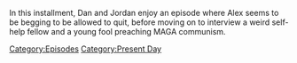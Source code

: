 {{DEFAULTSORT:
    #_EPISODE_0870:November 9, 2023
}}{{Episode
    | title           = November 9, 2023
    | caption         = Listen to this episode on [https://knowledgefight.libsyn.com/870-november-9-2023 Libsyn] [None Spotify], Read the [[Transcript/870: November 9, 2023|Unofficial Transcript]]
    | episodeNumber   = 870
    | length          = 01:38:39
    | airDate         = November 13, 2023
    | coverageDate    = November 9, 2023
    | episodeType     = [[:Category:Present Day|Present Day]]
    | appearance      = [[Aleksandr Dugin]], [[George Soros]], [[Vladimir Putin]], [[Donald Trump]], [[Norm Pattis]]
    | previousEpisode = [[869: November 8, 2023]]
    | nextEpisode     = [[871: November 14, 2023]]
}}

{{Stub}}

In this installment, Dan and Jordan enjoy an episode where Alex seems to be begging to be allowed to quit, before moving on to interview a weird self-help fellow and a young fool preaching MAGA communism.

[[Category:Episodes]]
[[Category:Present Day]]
